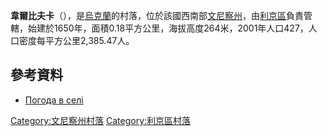 {{coord|49|24|48|N|28|9|11|E|scale:30000|display=title}}

'''韋爾比夫卡'''（{{lang-uk|Вербівка}}），是[[烏克蘭|烏克蘭]]的村落，位於該國西南部[[文尼察州|文尼察州]]，由[[利京區|利京區]]負責管轄，始建於1650年，面積0.18平方公里，海拔高度264米，2001年人口427，人口密度每平方公里2,385.47人。

==參考資料==
* [http://weather.in.ua/ua/vinnickaja/3089 Погода в селі ] {{Wayback|url=http://weather.in.ua/ua/vinnickaja/3089 |date=20160305081452 }}

[[Category:文尼察州村落|Category:文尼察州村落]]
[[Category:利京區村落|Category:利京區村落]]


{{Vinnytsia-geo-stub}}